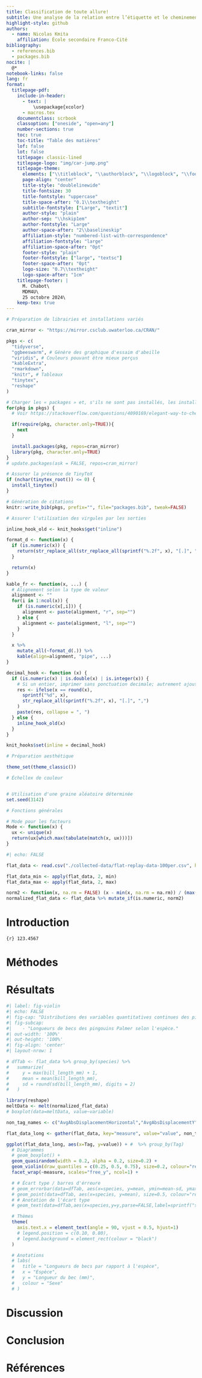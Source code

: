 ```yaml
---
title: Classification de toute allure!
subtitle: Une analyse de la relation entre l’étiquette et le cheminement de circuits dans Trackmania Nations Forever utilisant la classification
highlight-style: github
authors:
  - name: Nicolas Kmita
    affiliation: École secondaire Franco-Cité
bibliography:
  - references.bib
  - packages.bib
nocite: |
  @*
notebook-links: false
lang: fr
format:
  titlepage-pdf:
    include-in-header:
      - text: |
          \usepackage{xcolor}
      - macros.tex
    documentclass: scrbook
    classoption: ["oneside", "open=any"]
    number-sections: true
    toc: true
    toc-title: "Table des matières"
    lof: false
    lot: false
    titlepage: classic-lined 
    titlepage-logo: "img/car-jump.png"
    titlepage-theme:
      elements: ["\\titleblock", "\\authorblock", "\\logoblock", "\\footerblock"]
      page-align: "center"
      title-style: "doublelinewide"
      title-fontsize: 30
      title-fontstyle: "uppercase"
      title-space-after: "0.1\\textheight"
      subtitle-fontstyle: ["Large", "textit"]
      author-style: "plain"
      author-sep: "\\hskip1em"
      author-fontstyle: "Large"
      author-space-after: "2\\baselineskip"
      affiliation-style: "numbered-list-with-correspondence"
      affiliation-fontstyle: "large"
      affiliation-space-after: "0pt"
      footer-style: "plain"
      footer-fontstyle: ["large", "textsc"]
      footer-space-after: "0pt"
      logo-size: "0.7\\textheight"
      logo-space-after: "1cm"
    titlepage-footer: |
      M. Chabot\
      MDM4U\
      25 octobre 2024\
    keep-tex: true
---
```


```r
# Préparation de librairies et installations variés

cran_mirror <- "https://mirror.csclub.uwaterloo.ca/CRAN/"

pkgs <- c(
  "tidyverse",
  "ggbeeswarm", # Génère des graphique d'essaim d'abeille
  "viridis", # Couleurs pouvant être mieux perçus
  "kableExtra",
  "rmarkdown",
  "knitr", # Tableaux
  "tinytex",
  "reshape"
)

# Charger les « packages » et, s'ils ne sont pas installés, les installer du mirroir de CRAN indiqué ci-haut (UWaterloo par défaut).
for(pkg in pkgs) {
  # Voir https://stackoverflow.com/questions/4090169/elegant-way-to-check-for-missing-packages-and-install-them

  if(require(pkg, character.only=TRUE)){
    next
  }

  install.packages(pkg, repos=cran_mirror)
  library(pkg, character.only=TRUE)
}
# update.packages(ask = FALSE, repos=cran_mirror)

# Assurer la présence de TinyTeX
if (nchar(tinytex_root()) <= 0) {
  install_tinytex()
}

# Génération de citations
knitr::write_bib(pkgs, prefix="", file="packages.bib", tweak=FALSE)
```

```r
# Assurer l'utilisation des virgules par les sorties

inline_hook_old <- knit_hooks$get("inline")

format_d <- function(x) {
  if (is.numeric(x)) {
    return(str_replace_all(str_replace_all(sprintf("%.2f", x), "[.]", ","), ",00", ""))
  }

  return(x)
}

kable_fr <- function(x, ...) {
  # Alignement selon la type de valeur
  alignment <- ""
  for(i in 1:ncol(x)) {
    if (is.numeric(x[,i])) {
      alignment <- paste(alignment, "r", sep="")
    } else {
      alignment <- paste(alignment, "l", sep="")
    }
  }

  x %>%
    mutate_all(~format_d(.)) %>%
    kable(align=alignment, "pipe", ...)
}

decimal_hook <- function (x) {
  if (is.numeric(x) | is.double(x) | is.integer(x)) {
    # Si un entier, imprimer sans ponctuation decimale; autrement ajouter deux chiffres décimaux
    res <- ifelse(x == round(x),
      sprintf("%d", x),
      str_replace_all(sprintf("%.2f", x), "[.]", ",")
    )
    paste(res, collapse = ", ")
  } else {
    inline_hook_old(x)
  }
}

knit_hooks$set(inline = decimal_hook)
```

```r
# Préparation aesthétique

theme_set(theme_classic())

# Échellex de couleur


# Utilisation d'une graine aléatoire déterminée
set.seed(3142)

```

```r
# Fonctions générales

# Mode pour les facteurs
Mode <- function(x) {
  ux <- unique(x)
  return(ux[which.max(tabulate(match(x, ux)))])
}
```

```r
#| echo: FALSE

flat_data <- read.csv("./collected-data/flat-replay-data-100per.csv", header=TRUE)

flat_data_min <- apply(flat_data, 2, min)
flat_data_max <- apply(flat_data, 2, max)

norm2 <- function(x, na.rm = FALSE) (x - min(x, na.rm = na.rm)) / (max(x, na.rm = na.rm) - min(x, na.rm = na.rm))
normalized_flat_data <- flat_data %>% mutate_if(is.numeric, norm2)
```

# Introduction

`{r} 123.4567`

# Méthodes



# Résultats

```r
#| label: fig-violin
#| echo: FALSE
#| fig-cap: "Distributions des variables quantitatives continues des pingouins Palmer selon l'espèce. Les barres rouges indiquent l'allonge de l'écart type, les lignes noires horizontales de chaque violon indiquent les quartiles, et les points rouges sont les moyennes."
#| fig-subcap:
#|    - "Longueurs de becs des pingouins Palmer selon l'espèce."
#| out-width: '100%'
#| out-height: '100%'
#| fig-align: 'center'
#| layout-nrow: 1

# dfTab <- flat_data %>% group_by(species) %>%
#   summarize(
#     y = max(bill_length_mm) + 1,
#     mean = mean(bill_length_mm),
#     sd = round(sd(bill_length_mm), digits = 2)
#   )

library(reshape)
meltData <- melt(normalized_flat_data)
# boxplot(data=meltData, value~variable)

non_tag_names <- c("AvgAbsDisplacementHorizontal","AvgAbsDisplacementY","AvgRPM","AvgSteerBias","AvgAbsSteer","AvgSpeedForward","AvgAbsSpeedForward")#,"AvgSpeedSidewardBias","AvgAbsSpeedSideward","AvgSpeedSidewardOppSteer","PercentPitchLowerThird","PercentPitchMiddleThird","PercentPitchUpperThird","PercentRollLowerThird","PercentRollMiddleThird","PercentRollUpperThird","PercentTurbo")

flat_data_long <- gather(flat_data, key="measure", value="value", non_tag_names)

ggplot(flat_data_long, aes(x=Tag, y=value)) + #  %>% group_by(Tag)
  # Diagrammes
  # geom_boxplot() +
  geom_quasirandom(width = 0.2, alpha = 0.2, size=0.2) +
  geom_violin(draw_quantiles = c(0.25, 0.5, 0.75), size=0.2, colour="red", fill = NA, scale="count") +
  facet_wrap(~measure, scales="free_y", ncol=1) +

  # # Écart type / barres d'érreure
  # geom_errorbar(data=dfTab, aes(x=species, y=mean, ymin=mean-sd, ymax=mean+sd), width=.2, linewidth=.3, colour="red") +
  # geom_point(data=dfTab, aes(x=species, y=mean), size=0.5, colour="red") +
  # # Anotation de l'écart type
  # geom_text(data=dfTab,aes(x=species,y=y,parse=FALSE,label=sprintf("s = %.2f", dfTab$sd)),vjust=0) +

  # Thèmes
  theme(
    axis.text.x = element_text(angle = 90, vjust = 0.5, hjust=1)
    # legend.position = c(0.10, 0.80),
    # legend.background = element_rect(colour = "black")
  )

  # Anotations
  # labs(
  #   title = "Longueurs de becs par rapport à l'espèce",
  #   x = "Espèce",
  #   y = "Longueur du bec (mm)",
  #   colour = "Sexe"
  # )

```

<!-- ```{r}
#| label: fig-violin
#| echo: FALSE
#| fig-cap: "Distributions des variables quantitatives continues des pingouins Palmer selon l'espèce. Les barres rouges indiquent l'allonge de l'écart type, les lignes noires horizontales de chaque violon indiquent les quartiles, et les points rouges sont les moyennes."
#| fig-subcap:
#|    - "Longueurs de becs des pingouins Palmer selon l'espèce."
#| out-width: '100%'
#| fig-align: 'center'
#| layout-nrow: 1

# dfTab <- flat_data %>% group_by(species) %>%
#   summarize(
#     y = max(bill_length_mm) + 1,
#     mean = mean(bill_length_mm),
#     sd = round(sd(bill_length_mm), digits = 2)
#   )

library(reshape)
meltData <- melt(normalized_flat_data)
# boxplot(data=meltData, value~variable)

ggplot(meltData, aes(factor(variable), value)) +
  # Diagrammes
  # geom_boxplot() +
  geom_quasirandom(width = 0.2, alpha = 0.2) +
  geom_violin(draw_quantiles = c(0.25, 0.5, 0.75), colour="red", fill = NA, scale="count") +
  facet_grid(rows = meltData$Tag) +

  # # Écart type / barres d'érreure
  # geom_errorbar(data=dfTab, aes(x=species, y=mean, ymin=mean-sd, ymax=mean+sd), width=.2, linewidth=.3, colour="red") +
  # geom_point(data=dfTab, aes(x=species, y=mean), size=0.5, colour="red") +
  # # Anotation de l'écart type
  # geom_text(data=dfTab,aes(x=species,y=y,parse=FALSE,label=sprintf("s = %.2f", dfTab$sd)),vjust=0) +

  # Thèmes
  theme(
    axis.text.x = element_text(angle = 90, vjust = 0.5, hjust=1)
    # legend.position = c(0.10, 0.80),
    # legend.background = element_rect(colour = "black")
  ) +

  # Anotations
  labs(
    title = "Longueurs de becs par rapport à l'espèce",
    x = "Espèce",
    y = "Longueur du bec (mm)",
    colour = "Sexe"
  )

``` -->

# Discussion



# Conclusion



# Références

::: {#refs}
:::
